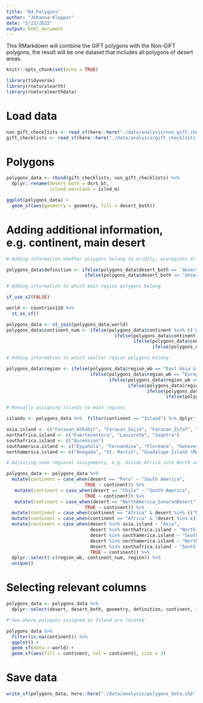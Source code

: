 ```yaml
---
title: "B4_Polygons"
author: "Johanna Klapper"
date: "5/22/2022"
output: html_document
---
```


This RMarkdown will combine the GIFT polygons with the Non-GIFT polygons, the result will be one dataset that includes all polygons of desert areas.


```r
knitr::opts_chunk$set(echo = TRUE)
```


```r
library(tidyverse)
library(rnaturalearth)
library(rnaturalearthdata)
```


# Load data
```r
non_gift_checklists <- read_sf(here::here("./data/analysis/non_gift_checklists.shp"))
gift_checklists <- read_sf(here::here("./data/analysis/gift_checklists.shp"))
```


# Polygons
```r
polygons_data <- rbind(gift_checklists, non_gift_checklists) %>% 
  dplyr::rename(desert_both = dsrt_bt,
                island.mainland = islnd_m)
```

```r
ggplot(polygons_data) +
  geom_sf(aes(geometry = geometry, fill = desert_both))
```



# Adding additional information, e.g. continent, main desert
```r
# Adding information whether polygons belong to aridity, ecoregions or both definitions

polygons_data$definition <- ifelse(polygons_data$desert_both == 'desert_arid', 1, 
                             ifelse(polygons_data$desert_both == 'desert_biome', 2, 3))
```

```r
# Adding information to which main region polygons belong

sf_use_s2(FALSE)

world <- countries110 %>% 
  st_as_sf()

polygons_data <- st_join(polygons_data,world)
polygons_data$continent_num <- ifelse(polygons_data$continent %in% c('Asia','Oceania'), 1,
                                        ifelse(polygons_data$continent == 'Africa', 2,
                                               ifelse(polygons_data$continent == 'Europe', 3,
                                                      ifelse(polygons_data$continent %in% c('South America', 'North America'), 4, 5))))
```

```r
# Adding information to which smaller region polygons belong

polygons_data$region <- ifelse(polygons_data$region_wb == "East Asia & Pacific", 1,
                               ifelse(polygons_data$region_wb == "Europe & Central Asia", 2,
                                      ifelse(polygons_data$region_wb == "Latin America % Caribbean", 3,
                                             ifelse(polygons_data$region_wb == "Middle East & North Africa", 4,
                                                    ifelse(polygons_data$region_wb == "North America", 5,
                                                           ifelse(polygons_data$region_wb == "South Asia", 6, 7))))))
```

```r
# Manually assigning islands to main regions

islands <- polygons_data %>%  filter(continent == "Island") %>% dplyr::select(desert) %>% st_drop_geometry()

asia.island <- c("Farasan_AlKabir", "Farasan_Sajid", "Farasan_Zifaf", "Farasan_Qummah", "Farasan_Dumsuq", "Farasan_Dushak")
northafrica.island <- c("Fuerteventura", "Lanzarote", "Soqotra")
southafrica.island <- c("Ascension")
southamerica.island <- c("Española", "Fernandina", "Floreana", "Genovesa", "Isabela", "Marchena", "Pinta", "Pinzón", "Santa Cruz, Galapagos", "San Cristóbal", "Santiago, Galapagos", "Santa Fé", "Wolf", "Department of Galapagos, Ecuador", "Chanaral, Humboldt Current System", "Damas, Humboldt Current System", "Choros, Humboldt Current System")
northamerica.island <- c("Anegada", "St. Martin", "Guadalupe Island (Mexico)", "Ángel de la Guarda", "San Lorenzo", "San Estéban", "San Pedro Nolasco", "Tortuga", "San Marcos", "Carmen", "San José", "San Francisco", "Espíritu Santo", "Cerralvo", "Datíl", "Ventana", "Cabeza de Caballo", "Piojo", "Mitlan")
```

```r
# Adjusting some regional assignments, e.g. divide Africa into North and South

polygons_data <- polygons_data %>% 
  mutate(continent = case_when(desert == "Peru" ~ "South America",
                             TRUE ~ continent)) %>% 
   mutate(continent = case_when(desert == "Chile" ~ "South America",
                             TRUE ~ continent)) %>%
   mutate(continent = case_when(desert == "NorthAmerica_SonoranDesert" ~ "North America",
                             TRUE ~ continent)) %>%
  mutate(continent = case_when(continent == "Africa" & desert %in% c("Namibia", "NamibDesert", "NamibDesert_Gobabeb", "Botswana SW", "Toliara") ~ "South Africa", TRUE ~ continent)) %>% 
  mutate(continent = case_when(continent == "Africa" & !desert %in% c("Namibia", "NamibDesert", "NamibDesert_Gobabeb", "Botswana SW", "Toliara") ~ "North Africa", TRUE ~ continent)) %>% 
  mutate(continent = case_when(desert %in% asia.island ~ "Asia",
                               desert %in% northafrica.island ~ "North Africa",
                               desert %in% southamerica.island ~ "South America",
                               desert %in% northamerica.island ~ "North America",
                               desert %in% southafrica.island ~ "South Africa",
                               TRUE ~ continent)) %>% 
  dplyr::select(-c(region_wb, continent_num, region)) %>% 
  unique()
```


# Selecting relevant columns
```r
polygons_data <- polygons_data %>% 
  dplyr::select(desert, desert_both, geometry, definition, continent, island.mainland)
```

```r
# See where polygons assigned as Island are located

polygons_data %>% 
  filter(is.na(continent)) %>% 
  ggplot() +
  geom_sf(data = world) +
  geom_sf(aes(fill = continent, col = continent), size = 2)
```

# Save data
```r
write_sf(polygons_data, here::here("./data/analysis/polygons_data.shp"))
```
